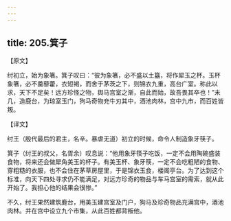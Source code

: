 ```yaml
---
---
---
```

title: 205.箕子
---



【原文】

纣初立，始为象箸。箕子叹曰：“彼为象箸，必不盛以土簋，将作犀玉之杯。玉杯象箸，必不羹藜藿，衣短褐，而舍于茅茨之下，则锦衣九重，高台广室。称此以求，天下不足矣！远方珍怪之物，舆马宫室之渐，自此而始，故吾畏其卒也！”未几，造鹿台，为琼室玉门，狗马奇物充牛刃其中，酒池肉林，宫中九市，而百姓皆叛。

【译文】

纣王（殷代最后的君主，名辛。暴虐无道）初立的时候，命令人制造象牙筷子。

箕子（纣王的叔父，名胥余）叹息说：“他用象牙筷子吃饭，一定不会用陶碗盛装食物，将来还会做犀角美玉的杯子。有美玉杯、象牙筷，一定不会吃粗陋的食物、穿粗糙的衣服，也不会住在茅草房屋里，于是锦衣玉食，楼阁亭台。为了达到这个标准，向天下四处寻求仍不能满足，对远方珍奇的物品与车马宫室的需索，就从此开始了。我担心他的结果会很惨。”

不久，纣王果然建筑鹿台，用美玉建宫室及门户，狗马及珍奇物品充满宫中，酒池肉林。并在宫中设立九个市集，从此百姓都背叛他。